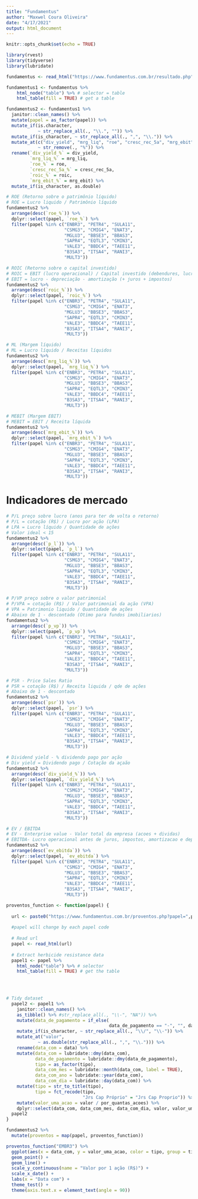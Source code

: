 ```yaml
---
title: "Fundamentus"
author: "Maxwel Coura Oliveira"
date: "4/17/2021"
output: html_document
---
```


```r
knitr::opts_chunk$set(echo = TRUE)
```

```r
library(rvest)
library(tidyverse)
library(lubridate)
```


```r
fundamentus <- read_html("https://www.fundamentus.com.br/resultado.php")
```



```r
fundamentus1 <- fundamentus %>% 
    html_node("table") %>% # selector = table
    html_table(fill = TRUE) # get a table
```


```r
fundamentus2 <- fundamentus1 %>% 
  janitor::clean_names() %>% 
  mutate(papel = as_factor(papel)) %>% 
  mutate_if(is.character,
            ~ str_replace_all(., "\\.", "")) %>% 
  mutate_if(is_character, ~ str_replace_all(., ",", "\\.")) %>% 
  mutate_at(c("div_yield", "mrg_liq", "roe", "cresc_rec_5a", "mrg_ebit", "roic"), 
            ~ str_remove(., "%")) %>% 
  rename(`div_yield_%` = div_yield,
         `mrg_liq_%` = mrg_liq,
         `roe_%` = roe,
         `cresc_rec_5a_%` = cresc_rec_5a,
         `roic_%` = roic,
         `mrg_ebit_%` = mrg_ebit) %>% 
  mutate_if(is_character, as.double)
```



```r
# ROE (Retorno sobre o patrimônio líquido)
# ROE = Lucro liquido / Patrimônio líquido
fundamentus2 %>%  
  arrange(desc(`roe_%`)) %>% 
  dplyr::select(papel, `roe_%`) %>% 
  filter(papel %in% c("ENBR3", "PETR4", "SULA11",
                      "CSMG3", "CMIG4", "ENAT3",
                      "MGLU3", "BBSE3", "BBAS3",
                      "SAPR4", "EQTL3", "CMIN3",
                      "VALE3", "BBDC4", "TAEE11",
                      "B3SA3", "ITSA4", "RANI3",
                      "MULT3"))
```


```r
# ROIC (Retorno sobre o capital investido)
# ROIC = EBIT (lucro operacional) / Capital investido (debendures, lucro anterior etc)
# EBIT = lucro - depreciação - amortização (+ juros + impostos)
fundamentus2 %>% 
  arrange(desc(`roic_%`)) %>% 
  dplyr::select(papel, `roic_%`) %>% 
  filter(papel %in% c("ENBR3", "PETR4", "SULA11",
                      "CSMG3", "CMIG4", "ENAT3",
                      "MGLU3", "BBSE3", "BBAS3",
                      "SAPR4", "EQTL3", "CMIN3",
                      "VALE3", "BBDC4", "TAEE11",
                      "B3SA3", "ITSA4", "RANI3",
                      "MULT3"))
```


```r
# ML (Margem líquido)
# ML = Lucro líquido / Receitas líquidos
fundamentus2 %>% 
  arrange(desc(`mrg_liq_%`)) %>% 
  dplyr::select(papel, `mrg_liq_%`) %>% 
  filter(papel %in% c("ENBR3", "PETR4", "SULA11",
                      "CSMG3", "CMIG4", "ENAT3",
                      "MGLU3", "BBSE3", "BBAS3",
                      "SAPR4", "EQTL3", "CMIN3",
                      "VALE3", "BBDC4", "TAEE11",
                      "B3SA3", "ITSA4", "RANI3",
                      "MULT3"))
```
```r
# MEBIT (Margem EBIT)
# MEBIT = EBIT / Receita líquida
fundamentus2 %>% 
  arrange(desc(`mrg_ebit_%`)) %>% 
  dplyr::select(papel, `mrg_ebit_%`) %>% 
  filter(papel %in% c("ENBR3", "PETR4", "SULA11",
                      "CSMG3", "CMIG4", "ENAT3",
                      "MGLU3", "BBSE3", "BBAS3",
                      "SAPR4", "EQTL3", "CMIN3",
                      "VALE3", "BBDC4", "TAEE11",
                      "B3SA3", "ITSA4", "RANI3",
                      "MULT3"))
```
# Indicadores de mercado

```r
# P/L preço sobre lucro (anos para ter de volta o retorno)
# P/L = cotação (R$) / Lucro por ação (LPA)
# LPA = Lucro líquido / Quantidade de ações
# Valor ideal < 15 
fundamentus2 %>% 
  arrange(desc(`p_l`)) %>% 
  dplyr::select(papel, `p_l`) %>% 
  filter(papel %in% c("ENBR3", "PETR4", "SULA11",
                      "CSMG3", "CMIG4", "ENAT3",
                      "MGLU3", "BBSE3", "BBAS3",
                      "SAPR4", "EQTL3", "CMIN3",
                      "VALE3", "BBDC4", "TAEE11",
                      "B3SA3", "ITSA4", "RANI3",
                      "MULT3"))
```
```r
# P/VP preço sobre o valor patrimonial
# P/VPA = cotação (R$) / Valor patrimonial da ação (VPA)
# VPA = Patrimonio liquido / Quantidade de ações
# Abaixo de 1 - descontado (Otimo para fundos imobiliarios) 
fundamentus2 %>% 
  arrange(desc(`p_vp`)) %>% 
  dplyr::select(papel, `p_vp`) %>% 
  filter(papel %in% c("ENBR3", "PETR4", "SULA11",
                      "CSMG3", "CMIG4", "ENAT3",
                      "MGLU3", "BBSE3", "BBAS3",
                      "SAPR4", "EQTL3", "CMIN3",
                      "VALE3", "BBDC4", "TAEE11",
                      "B3SA3", "ITSA4", "RANI3",
                      "MULT3"))
```

```r
# PSR - Price Sales Ratio
# PSR = cotação (R$) / Receita liquida / qde de ações
# Abaixo de 1 - descontado 
fundamentus2 %>% 
  arrange(desc(`psr`)) %>% 
  dplyr::select(papel, `psr`) %>% 
  filter(papel %in% c("ENBR3", "PETR4", "SULA11",
                      "CSMG3", "CMIG4", "ENAT3",
                      "MGLU3", "BBSE3", "BBAS3",
                      "SAPR4", "EQTL3", "CMIN3",
                      "VALE3", "BBDC4", "TAEE11",
                      "B3SA3", "ITSA4", "RANI3",
                      "MULT3"))
```


```r
# Dividend yield - % dividendo pago por ação
# Div yield = Dividendo pago / Cotação da açaão
fundamentus2 %>% 
  arrange(desc(`div_yield_%`)) %>% 
  dplyr::select(papel, `div_yield_%`) %>% 
  filter(papel %in% c("ENBR3", "PETR4", "SULA11",
                      "CSMG3", "CMIG4", "ENAT3",
                      "MGLU3", "BBSE3", "BBAS3",
                      "SAPR4", "EQTL3", "CMIN3",
                      "VALE3", "BBDC4", "TAEE11",
                      "B3SA3", "ITSA4", "RANI3",
                      "MULT3"))
```

```r
# EV / EBITDA 
# EV - Enterprise value - Valor total da empresa (acoes + dividas)
# EBITDA- Lucro operacional antes de juros, impostos, amortizacao e depreciacao)
fundamentus2 %>% 
  arrange(desc(`ev_ebitda`)) %>% 
  dplyr::select(papel, `ev_ebitda`) %>% 
  filter(papel %in% c("ENBR3", "PETR4", "SULA11",
                      "CSMG3", "CMIG4", "ENAT3",
                      "MGLU3", "BBSE3", "BBAS3",
                      "SAPR4", "EQTL3", "CMIN3",
                      "VALE3", "BBDC4", "TAEE11",
                      "B3SA3", "ITSA4", "RANI3",
                      "MULT3"))
```




```r
proventos_function <- function(papel) {
  
  url <- paste0("https://www.fundamentus.com.br/proventos.php?papel=",papel,"&tipo=2")
  
  #papel will change by each papel code
  
  # Read url
  papel <- read_html(url)
  
  # Extract herbicide resistance data
  papel1 <- papel %>% 
    html_node("table") %>% # selector 
    html_table(fill = TRUE) # get the table

  

  
# Tidy dataset
  papel2 <- papel1 %>% 
    janitor::clean_names() %>% 
    as_tibble() %>% #str_replace_all(., "\\-", "NA")) %>% 
    mutate(data_de_pagamento = if_else(
                                       data_de_pagamento == "-", "", data_de_pagamento)) %>% 
    mutate_if(is_character, ~ str_replace_all(., "\\/", "\\-")) %>% 
    mutate_at("valor",
            ~ as.double(str_replace_all(., ",", "\\."))) %>% 
    rename(data_com = data) %>% 
    mutate(data_com = lubridate::dmy(data_com),
           data_de_pagamento = lubridate::dmy(data_de_pagamento),
           tipo = as_factor(tipo),
           data_com_mes = lubridate::month(data_com, label = TRUE),
           data_com_ano = lubridate::year(data_com),
           data_com_dia = lubridate::day(data_com)) %>% 
    mutate(tipo = str_to_title(tipo),
           tipo = fct_recode(tipo,
                             "Jrs Cap Próprio" = "Jrs Cap Proprio")) %>% 
    mutate(valor_uma_acao = valor / por_quantas_acoes) %>% 
    dplyr::select(data_com, data_com_mes, data_com_dia, valor, valor_uma_acao, everything())
  papel2 
}
```


```r
fundamentus2 %>% 
  mutate(proventos = map(papel, proventos_function))
```


```r
proventos_function("EMBR3") %>% 
  ggplot(aes(x = data_com, y = valor_uma_acao, color = tipo, group = tipo)) +
  geom_point() +
  geom_line() +
  scale_y_continuous(name = "Valor por 1 ação (R$)") +
  scale_x_date() +
  labs(x = "Data com") +
  theme_test() +
  theme(axis.text.x = element_text(angle = 90))
```




